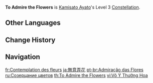 {{Constellation Infobox
|image       = Constellation To Admire the Flowers.png
|description = Increases the Level of [[Kamisato Art: Kyouka]] by 3.<br>Maximum upgrade level is 15.
|level       = 3
|character   = Kamisato Ayato
|utility1    = Talent Level Increase
|utility2    = Elemental Skill Level Increase
}}
'''To Admire the Flowers''' is [[Kamisato Ayato]]'s Level 3 [[Constellation]].

==Other Languages==
{{Other Languages
|en      = To Admire the Flowers
|zhs     = 无意弄花
|zhs_rm  = Wúyì Nònghuā
|zht     = 無意弄花
|zht_rm  = Wúyì Nònghuā
|zh_tl   = Abstractedly Admiring the Flowers
|ja      = 無意弄花
|ja_rm   = Mui Rouka
|ja_tl   = Abstractedly Admiring the Flowers
|ko      = 우연히 피운 꽃
|ko_tl   = Flower that Bloomed by Chance
|es      = Admiración floral
|es_tl   = Floral Admiration
|fr      = Contemplation des fleurs
|fr_tl   = Contemplation of Flowers
|ru      = Созерцание цветов
|ru_tl   = Contemplation of Flowers
|th      = To Admire the Flowers
|vi      = Vô Ý Thưởng Hoa
|vi_tl   = 
|de      = Bewunderung der Blumen
|de_tl   = Admiration of Flowers
|id      = To Admire the Flowers
|pt      = Admiração das Flores
|pt_tl   = 
|tr      = Çiçeklerin Seyri
|tr_tl   = The Flowers' Course
|it      = Ammirando i fiori
|it_tl   = Admiring the Flowers
}}

==Change History==
{{Change History|2.6}}

==Navigation==
{{Talent Navbox|Kamisato Ayato}}

[[fr:Contemplation des fleurs]]
[[ja:無意弄花]]
[[pt-br:Admiração das Flores]]
[[ru:Созерцание цветов]]
[[th:To Admire the Flowers]]
[[vi:Vô Ý Thưởng Hoa]]